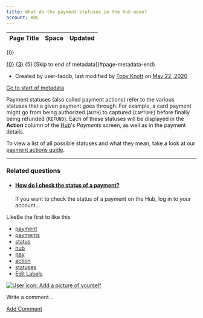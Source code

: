 ```yaml
---
title: What do the payment statuses in the Hub mean?
account: ABC
---
```


<table class="aui"> <thead> <tr class="header"> <th class="search-result-title">Page Title</th> <th class="search-result-space">Space</th> <th class="search-result-date">Updated</th> </tr> </thead> </table> <p class="search-result-count">{0}</p> <tr class="search-result"> <td class="search-result-title"><a href="{1}" class="content-type-{2}"><span>{0}</span></a></td> <td class="search-result-space"><a class="space" href="/display/{4}/" title="{3}">{3}</a></td> <td class="search-result-date"><span class="date" title="{6}">{5}</span></td> </tr> [Skip to end of metadata](#page-metadata-end)

*   Created by user-faddb, last modified by [Toby Knott](    /display/~toby.knott
    ) on [May 22, 2020](/pages/diffpagesbyversion.action?pageId=721094&selectedPageVersions=2&selectedPageVersions=3 "Show changes")

[Go to start of metadata](#page-metadata-start)

Payment statuses (also called payment actions) refer to the various statuses that a given payment goes through. For example, a card payment might go from being authorized (`AUTH`) to captured (`CAPTURE`) before finally being refunded (`REFUND`). Each of these statuses will be displayed in the **Action** column of the [Hub](https://hub.checkout.com)'s _Payments_ screen, as well as in the payment details.

To view a list of all possible statuses and what they mean, take a look at our [payment actions guide](/display/DOCS/About+payment+actions).

* * *

### Related questions

*   #### [How do I check the status of a payment?](/pages/viewpage.action?pageId=721088)
    
    If you want to check the status of a payment on the Hub, log in to your account...

LikeBe the first to like this

*   [payment](/label/FAQ/payment)
*   [payments](/label/FAQ/payments)
*   [status](/label/FAQ/status)
*   [hub](/label/FAQ/hub)
*   [pay](/label/FAQ/pay)
*   [action](/label/FAQ/action)
*   [statuses](/label/FAQ/statuses)
*   [Edit Labels](# "Edit Labels (Type 'l')")

[![User icon: Add a picture of yourself](/s/en_GB/7901/abf7b35644d5a5d1d7e4b0969a83e8eb2b569fb5/_/images/icons/profilepics/add_profile_pic.svg)](/users/profile/editmyprofilepicture.action)

Write a comment…

[Add Comment](/pages/viewpage.action?pageId=721094&showComments=true&showCommentArea=true#addcomment)